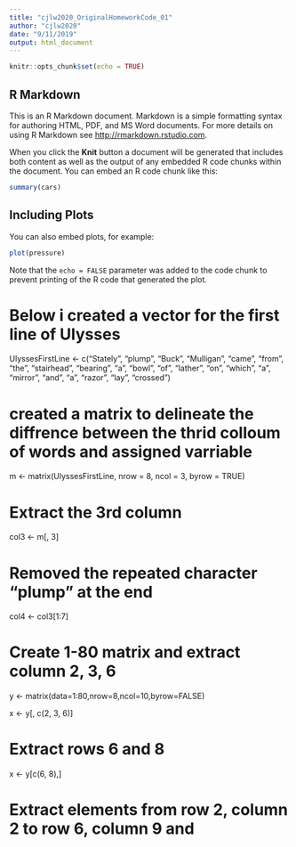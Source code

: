 ```yaml
---
title: "cjlw2020_OriginalHomeworkCode_01"
author: "cjlw2020"
date: "9/11/2019"
output: html_document
---
```


```r
knitr::opts_chunk$set(echo = TRUE)
```

## R Markdown

This is an R Markdown document. Markdown is a simple formatting syntax for authoring HTML, PDF, and MS Word documents. For more details on using R Markdown see <http://rmarkdown.rstudio.com>.

When you click the **Knit** button a document will be generated that includes both content as well as the output of any embedded R code chunks within the document. You can embed an R code chunk like this:

```r
summary(cars)
```

## Including Plots

You can also embed plots, for example:

```r
plot(pressure)
```

Note that the `echo = FALSE` parameter was added to the code chunk to prevent printing of the R code that generated the plot.

# Below i created a vector for the first line of Ulysses

UlyssesFirstLine <- c("Stately", "plump", "Buck", "Mulligan", "came", "from", "the", "stairhead", "bearing", "a", "bowl", "of", "lather", "on", "which", "a", "mirror", "and", "a", "razor", "lay", "crossed")

# created a matrix to delineate the diffrence between the thrid colloum of words and assigned varriable

m <- matrix(UlyssesFirstLine, nrow = 8, ncol = 3, byrow = TRUE)

# Extract the 3rd column

col3 <- m[, 3]

# Removed the repeated character "plump" at the end

col4 <- col3[1:7]

# Create 1-80 matrix and extract column 2, 3, 6

y <- matrix(data=1:80,nrow=8,ncol=10,byrow=FALSE)

x <- y[, c(2, 3, 6)]

# Extract rows 6 and 8

x <- y[c(6, 8),]

# Extract elements from row 2, column 2 to row 6, column 9 and

